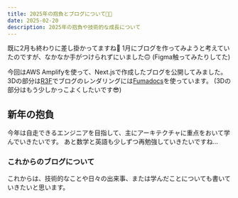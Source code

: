 ```yaml
---
title: 2025年の抱負とブログについて🎍🌅
date: 2025-02-20
description: 2025年の抱負や技術的な成長について
---
```


既に2月も終わりに差し掛かってますね🥲
1月にブログを作ってみようと考えていたのですが、なかなか手がつけられずにいました🙃
(Figma触ってみたりしてた)

今回はAWS Amplifyを使って、Next.jsで作成したブログを公開してみました。  
3Dの部分は[R3F](https://r3f.docs.pmnd.rs/getting-started/introduction)でブログのレンダリングには[Fumadocs](https://fumadocs.vercel.app/)を使っています。
(3Dの部分はもう少しかっこよくしたいです😎)

## 新年の抱負  
今年は自走できるエンジニアを目指して、主にアーキテクチャに重点をおいて学んでいきたいです。
あと数学と英語も少しずつ再勉強していきたいですね...

### これからのブログについて
これからは、技術的なことや日々の出来事、または学んだことについても書いていきたいと思います。